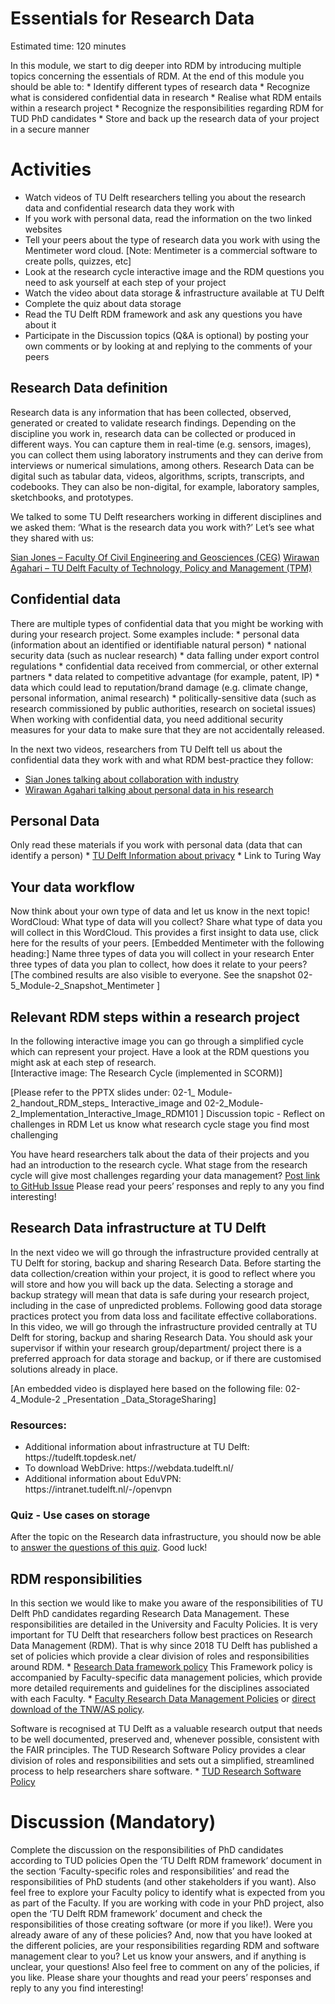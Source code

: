 # Essentials for Research Data {#essentials}
Estimated time: 120 minutes

In this module, we start to dig deeper into RDM by introducing multiple topics concerning the essentials of RDM.
At the end of this module you should be able to:
*	Identify different types of research data 
*	Recognize what is considered confidential data in research
*	Realise what RDM entails within a research project
*	Recognize the responsibilities regarding RDM for TUD PhD candidates
*	Store and back up the research data of your project in a secure manner

# Activities
*	Watch videos of TU Delft researchers telling you about the research data and confidential research data they work with
*	If you work with personal data, read the information on the two linked websites
*	Tell your peers about the type of research data you work with using the Mentimeter word cloud. [Note: Mentimeter is a commercial software to create polls, quizzes, etc]
*	Look at the research cycle interactive image and the RDM questions you need to ask yourself at each step of your project
*	Watch the video about data storage & infrastructure available at TU Delft
*	Complete the quiz about data storage
*	Read the TU Delft RDM framework and ask any questions you have about it
*	Participate in the Discussion topics (Q&A is optional) by posting your own comments or by looking at and replying to the comments of your peers

## Research Data definition
Research data is any information that has been collected, observed, generated or created to validate research findings.
Depending on the discipline you work in, research data can be collected or produced in different ways. 
You can capture them in real-time (e.g. sensors, images), you can collect them using laboratory instruments and they can derive from interviews or numerical simulations, among others. 
Research Data can be digital such as tabular data, videos, algorithms, scripts, transcripts, and codebooks. 
They can also be non-digital, for example, laboratory samples, sketchbooks, and prototypes.

We talked to some TU Delft researchers working in different disciplines and we asked them: ‘What is the research data you work with?’ Let’s see what they shared with us:

[Sian Jones – Faculty Of Civil Engineering and Geosciences (CEG)](https://youtu.be/X9ixhwUIGug)
[Wirawan Agahari – TU Delft Faculty of Technology, Policy and Management (TPM)](https://youtu.be/sGtoAd8EZl8)

## Confidential data
There are multiple types of confidential data that you might be working with during your research project. Some examples include:
*	personal data (information about an identified or identifiable natural person)
*	national security data (such as nuclear research)
*	data falling under export control regulations
*	confidential data received from commercial, or other external partners
*	data related to competitive advantage (for example, patent, IP)
*	data which could lead to reputation/brand damage (e.g. climate change, personal information, animal research)
*	politically-sensitive data (such as research commissioned by public authorities, research on societal issues)
When working with confidential data, you need additional security measures for your data to make sure that they are not accidentally released. 

In the next two videos, researchers from TU Delft tell us about the confidential data they work with and what RDM best-practice they follow:

* [Sian Jones talking about collaboration with industry](https://youtu.be/5MbwTjgc8Vk)
* [Wirawan Agahari talking about personal data in his research](https://youtu.be/YCXZce3qGXI)

## Personal Data
Only read these materials if you work with personal data (data that can identify a person)
*	[TU Delft Information about privacy](https://www.tudelft.nl/en/privacy-security/privacy/)
* Link to Turing Way

## Your data workflow
Now think about your own type of data and let us know in the next topic!
WordCloud: What type of data will you collect? 
Share what type of data you will collect in this WordCloud. This provides a first insight to data use, click here for the results of your peers.
[Embedded Mentimeter with the following heading:]
Name three types of data you will collect in your research
Enter three types of data you plan to collect, how does it relate to your peers? [The combined results are also visible to everyone. See the snapshot 02-5_Module-2_Snapshot_Mentimeter ]


## Relevant RDM steps within a research project
In the following interactive image you can go through a simplified cycle which can represent your project. 
Have a look at the RDM questions you might ask at each step of research.  
[Interactive image: The Research Cycle (implemented in SCORM)]
 
[Please refer to the PPTX slides under: 02-1_ Module-2_handout_RDM_steps_
Interactive_image  and 02-2_Module-2_Implementation_Interactive_Image_RDM101 ] 
Discussion topic -  Reflect on challenges in RDM
Let us know what research cycle stage you find most challenging

You have heard researchers talk about the data of their projects and you had an introduction to the research cycle. What stage from the research cycle will give most challenges regarding your data management? 
[Post link to GitHub Issue](link)
Please read your peers’ responses and reply to any you find interesting! 

## Research Data infrastructure at TU Delft
In the next video we will go through the infrastructure provided centrally at TU Delft for storing, backup and sharing Research Data.
Before starting the data collection/creation within your project, it is good to reflect where you will store and how you will back up the data. Selecting a storage and backup strategy will mean that data is safe during your research project, including in the case of unpredicted problems. Following good data storage practices protect you from data loss and facilitate effective collaborations.
In this video, we will go through the infrastructure provided centrally at TU Delft for storing, backup and sharing Research Data. You should ask your supervisor if within your research group/department/ project there is a preferred approach for data storage and backup, or if there are customised solutions already in place.

[An embedded video is displayed here based on the following file: 02-4_Module-2 _Presentation _Data_StorageSharing] 

### Resources:
-	Additional information about infrastructure at TU Delft: https://tudelft.topdesk.net/
-	To download WebDrive: https://webdata.tudelft.nl/
-	Additional information about EduVPN: https://intranet.tudelft.nl/-/openvpn

### Quiz - Use cases on storage
After the topic on the Research data infrastructure, you should now be able to [answer the questions of this quiz](link to google form). Good luck!	


## RDM responsibilities 
In this section we would like to make you aware of the responsibilities of TU Delft PhD candidates regarding Research Data Management. 
These responsibilities are detailed in the University and Faculty Policies.
It is very important for TU Delft that researchers follow best practices on Research Data Management (RDM). 
That is why since 2018 TU Delft has published a set of policies which provide a clear division of roles and responsibilities around RDM.
*	[Research Data framework policy](http://doi.org/10.5281/zenodo.4088123) 
This Framework policy is accompanied by Faculty-specific data management policies, which provide more detailed requirements and guidelines for the disciplines associated with each Faculty.
*	[Faculty Research Data Management Policies](https://www.tudelft.nl/en/library/research-data-management/r/policies/tu-delft-faculty-policies) or [direct download of the TNW/AS policy](link). 

Software is recognised at TU Delft as a valuable research output that needs to be well documented, preserved and, whenever possible, consistent with the FAIR principles. The TUD Research Software Policy provides a clear division of roles and responsibilities and sets out a simplified, streamlined process to help researchers share software. 
* [TUD Research Software Policy](https://zenodo.org/record/4629662)

# Discussion (Mandatory)
Complete the discussion on the responsibilities of PhD candidates according to TUD policies 
Open the ‘TU Delft RDM framework’ document  in the section 'Faculty-specific roles and responsibilities' and read the responsibilities of PhD students (and other stakeholders if you want). Also feel free to explore your Faculty policy to identify what is expected from you as part of the Faculty.
If you are working with code in your PhD project, also open the ‘TU Delft RDM framework’ document and check the responsibilities of those creating software (or more if you like!).
Were you already aware of any of these policies? And, now that you have looked at the different policies, are your responsibilities regarding RDM and software management clear to you? Let us know your answers, and if anything is unclear, your questions! Also feel free to comment on any of the policies, if you like. Please share your thoughts and read your peers’ responses and reply to any you find interesting! 



